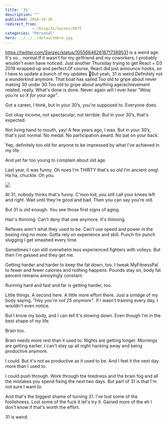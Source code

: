 ```yaml
---
title: '31'
description: ""
published: 2018-10-26
redirect_from: 
            - /blog/31/swizec/8675
categories: "Personal"
hero: ../../../defaultHero.jpg
---
```

https://twitter.com/Swizec/status/105566462618717389531 is a weird age. It&#x27;s so… normal.If it wasn&#x27;t for my girlfriend and my coworkers, I probably wouldn&#x27;t even have noticed. Just another Thursday trying to get React + D3 2018 wrapped up and perfect.Of course, React did just announce hooks, so I have to update a bunch of my updates 🤔But yeah, 31 is weird.Definitely not a wunderkind anymore. That boat has sailed.Too old to gripe about never making 30 under 30.Too old to gripe about anything age/achievement related, really. What&#x27;s done is done. Never again will I ever hear _&quot;Wow, you&#x27;re so X for your age”_.



Got a career, I think, but in your 30’s, you&#x27;re supposed to. Everyone does.



Got okay income, not spectacular, not terrible. But in your 30’s, that&#x27;s expected.



Not living hand to mouth, yay! A few years ago, I was. But in your 30’s, that&#x27;s just normal. No medal. No participation award. No pat on your back.



Yep, definitely too old for anyone to be impressed by what I&#x27;ve achieved in my life.



And yet far too young to complain about old age.



Last year, it was funny. Oh noes I&#x27;m THIRTY that&#x27;s so old I&#x27;m ancient omg! Ha ha, chuckle. Oh you.



![](./img/media-9EwnzGNjvmIG4-giphy.gif)



At 31, nobody thinks that&#x27;s funny. C&#x27;mon kid, you still call your knees left and right. Wait until they&#x27;re good and bad. Then you can say you&#x27;re old.



But 31 is old enough. You see those first signs of aging.



Hair&#x27;s thinning. Can&#x27;t deny that one anymore. It&#x27;s thinning.



Reflexes aren&#x27;t what they used to be. Can&#x27;t use speed and power in the boxing ring no more. Gotta rely on experience and skill. Punch for punch slugging I get smashed every time.



Sometimes I can still overwhelm less experienced fighters with volleys. But then I&#x27;m gassed and they get me.



Getting harder and harder to keep the fat down, too. I tweak MyFitnessPal to fewer and fewer calories and nothing happens. Pounds stay on, body fat percent remains annoyingly constant.



Running hard and fast and far is getting harder, too.



Little things. A second here. A little more effort there. Just a smidge of my body saying, _&quot;Hey you&#x27;re not 25 anymore&quot;_. If I wasn&#x27;t training every day, I wouldn&#x27;t even notice.



But I know my body, and I can tell it&#x27;s slowing down. Even though I&#x27;m in the best shape of my life.



Brain too.



Brain needs more rest than it used to. Nights are getting longer. Mornings are getting earlier. I can&#x27;t stay up all night hacking away and being productive anymore.



I could. But it&#x27;s not as productive as it used to be. And I feel it the next day more than I used to.



I could push through. Work through the tiredness and the brain fog and all the mistakes you spend fixing the next two days. But part of 31 is that I&#x27;m not sure I want to.



And that&#x27;s the biggest shame of turning 31. I&#x27;ve lost some of the foolishness. Lost some of the fuck it let&#x27;s try it. Gained more of the eh I don&#x27;t know if that&#x27;s worth the effort.



31 is weird.